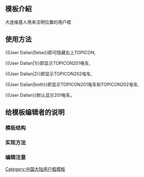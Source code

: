 <includeonly><!-- 在這裡加入模板的保護標識 --></includeonly><noinclude>{{Documentation subpage}}</noinclude>
<!-- 在本行下編輯模板說明 -->
== 模板介紹 ==
大连维基人用来注明位置的用户框
== 使用方法 ==
<nowiki>{{User Dalian|false}}</nowiki>即可隐藏右上TOPICON,

<nowiki>{{User Dalian|1}}</nowiki>即显示TOPICON201电车,

<nowiki>{{User Dalian|2}}</nowiki>即显示TOPICON202电车,

<nowiki>{{User Dalian|both}}</nowiki>即显示TOPICON201电车和TOPICON202电车,

<nowiki>{{User Dalian}}</nowiki>默认显示201电车。

== 给模板编辑者的说明 ==
=== 模板结构 ===
=== 实现方法 ===
=== 编辑注意 ===

<includeonly>
<!-- 本行下加入模板的分類 -->
[[Category:中国大陆用户框模板]]
</includeonly>